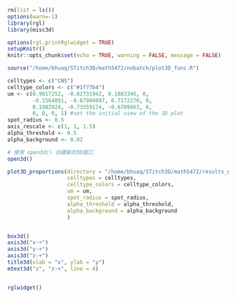 ```r
rm(list = ls())
options(warn=-1)
library(rgl)
library(misc3d)

options(rgl.printRglwidget = TRUE)
setupKnitr()  
knitr::opts_chunk$set(echo = TRUE, warning = FALSE, message = FALSE)

```

```r
source("/home/bhuaq/STitch3D/math5472/nobatch/plot3D_func.R")

```

```r
celltypes <- c("CNS")
celltype_colors <- c("#1f77b4")
um <- c(0.9817252, -0.02731942, 0.1883346, 0,
        -0.1564891, -0.67904097, 0.7172270, 0,
        0.1082924, -0.73359174, -0.6709063, 0,
        0, 0, 0, 1) #set the initial view of the 3D plot
spot_radius <- 0.5
axis_rescale <- c(1, 1, 1.5)
alpha_threshold <- 0.5
alpha_background <- 0.02

# 使用 open3d() 创建新的3D窗口
open3d()

plot3D_proportions(directory = "/home/bhuaq/STitch3D/math5472/results_nobatch/results_Drosophila_embryo",
                   celltypes = celltypes,
                   celltype_colors = celltype_colors,
                   um = um,
                   spot_radius = spot_radius,
                   alpha_threshold = alpha_threshold,
                   alpha_background = alpha_background
                   )


box3d()
axis3d("x-+")
axis3d("y-+")
axis3d("z-+")
title3d(xlab = "x", ylab = "y")
mtext3d("z", "z-+", line = 4)


rglwidget()

```